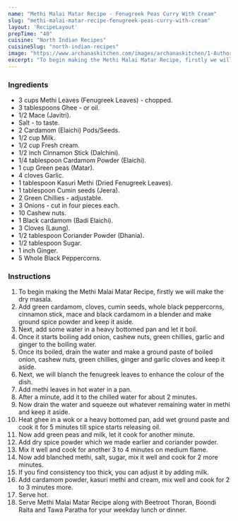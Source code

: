 ---
name: "Methi Malai Matar Recipe - Fenugreek Peas Curry With Cream"
slug: "methi-malai-matar-recipe-fenugreek-peas-curry-with-cream"
layout: 'RecipeLayout'
prepTime: "40"
cuisine: "North Indian Recipes"
cuisineSlug: "north-indian-recipes"
image: "https://www.archanaskitchen.com/images/archanaskitchen/1-Author/pooja/Methi_Malai_Matarwith_Cream.jpg"
excerpt: "To begin making the Methi Malai Matar Recipe, firstly we will make the dry masala"
---

### Ingredients

- 3 cups Methi Leaves (Fenugreek Leaves) - chopped.
- 3 tablespoons Ghee - or oil.
- 1/2 Mace (Javitri).
- Salt - to taste.
- 2 Cardamom (Elaichi) Pods/Seeds.
- 1/2 cup Milk.
- 1/2 cup Fresh cream.
- 1/2 inch Cinnamon Stick (Dalchini).
- 1/4 tablespoon Cardamom Powder (Elaichi).
- 1 cup Green peas (Matar).
- 4 cloves Garlic.
- 1 tablespoon Kasuri Methi (Dried Fenugreek Leaves).
- 1 tablespoon Cumin seeds (Jeera).
- 2 Green Chillies - adjustable.
- 3 Onions - cut in four pieces each.
- 10 Cashew nuts.
- 1 Black cardamom (Badi Elaichi).
- 3 Cloves (Laung).
- 1/2 tablespoon Coriander Powder (Dhania).
- 1/2 tablespoon Sugar.
- 1 inch Ginger.
- 5 Whole Black Peppercorns.

### Instructions

1. To begin making the Methi Malai Matar Recipe, firstly we will make the dry masala.
1. Add green cardamom, cloves, cumin seeds, whole black peppercorns, cinnamon stick, mace and black cardamom in a blender and make ground spice powder and keep it aside.
1. Next, add some water in a heavy bottomed pan and let it boil.
1. Once it starts boiling add onion, cashew nuts, green chillies, garlic and ginger to the boiling water.
1. Once its boiled, drain the water and make a ground paste of boiled onion, cashew nuts, green chillies, ginger and garlic cloves and keep it aside.
1. Next, we will blanch the fenugreek leaves to enhance the colour of the dish.
1. Add methi leaves in hot water in a pan.
1. After a minute, add it to the chilled water for about 2 minutes.
1. Now drain the water and squeeze out whatever remaining water in methi and keep it aside.
1. Heat ghee in a wok or a heavy bottomed pan, add wet ground paste and cook it for 5 minutes till spice starts releasing oil.
1. Now add green peas and milk, let it cook for another minute.
1. Add dry spice powder which we made earlier and coriander powder.
1. Mix it well and cook for another 3 to 4 minutes on medium flame.
1. Now add blanched methi, salt, sugar, mix it well and cook for 2 more minutes.
1. If you find consistency too thick, you can adjust it by adding milk.
1. Add cardamom powder, kasuri methi and cream, mix well and cook for 2 to 3 minutes more.
1. Serve hot.
1. Serve Methi Malai Matar Recipe along with Beetroot Thoran, Boondi Raita and Tawa Paratha for your weekday lunch or dinner.

